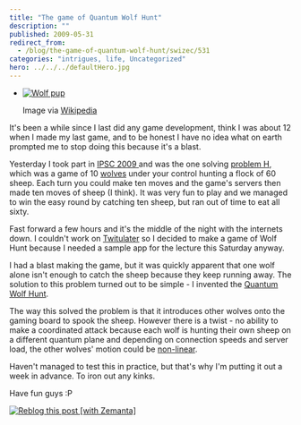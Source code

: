 ```yaml
---
title: "The game of Quantum Wolf Hunt"
description: ""
published: 2009-05-31
redirect_from:
  - /blog/the-game-of-quantum-wolf-hunt/swizec/531
categories: "intrigues, life, Uncategorized"
hero: ../../../defaultHero.jpg
---
```


- [![Wolf pup](./img/Wolf-pup3c0f50.jpeg "Wolf pup")](http://commons.wikipedia.org/wiki/Image:Canis_lupus_pup_closeup.jpg)

  Image via [Wikipedia](http://commons.wikipedia.org/wiki/Image:Canis_lupus_pup_closeup.jpg)

It's been a while since I last did any game development, think I was about 12 when I made my last game, and to be honest I have no idea what on earth prompted me to stop doing this because it's a blast.

Yesterday I took part in [IPSC 2009 ](http://ipsc2009.ksp.sk/index.php)and was the one solving [problem H](http://ipsc2009.ksp.sk/contests/ipsc2009/real/problems/h.php), which was a game of 10 [wolves](http://en.wikipedia.org/wiki/Gray_Wolf "Gray Wolf") under your control hunting a flock of 60 sheep. Each turn you could make ten moves and the game's servers then made ten moves of sheep (I think). It was very fun to play and we managed to win the easy round by catching ten sheep, but ran out of time to eat all sixty.

Fast forward a few hours and it's the middle of the night with the internets down. I couldn't work on [Twitulater](http://twitulater.com "Twitulater") so I decided to make a game of Wolf Hunt because I needed a sample app for the lecture this Saturday anyway.

I had a blast making the game, but it was quickly apparent that one wolf alone isn't enough to catch the sheep because they keep running away. The solution to this problem turned out to be simple - I invented the [Quantum Wolf Hunt](http://wolves.3pike.org/).

The way this solved the problem is that it introduces other wolves onto the gaming board to spook the sheep. However there is a twist - no ability to make a coordinated attack because each wolf is hunting their own sheep on a different quantum plane and depending on connection speeds and server load, the other wolves' motion could be [non-linear](http://en.wikipedia.org/wiki/Nonlinear_system "Nonlinear system").

Haven't managed to test this in practice, but that's why I'm putting it out a week in advance. To iron out any kinks.

Have fun guys :P

[![Reblog this post [with Zemanta]](http://img.zemanta.com/reblog_e.png?x-id=add29e73-c816-414d-a8b0-a7bfb1b82954)](http://reblog.zemanta.com/zemified/add29e73-c816-414d-a8b0-a7bfb1b82954/ "Reblog this post [with Zemanta]")
